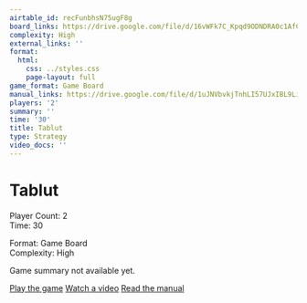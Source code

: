 ```yaml
---
airtable_id: recFunbhsN75ugF8g
board_links: https://drive.google.com/file/d/16vWFk7C_Kpqd9ODNDRA0c1AfCOO9PvA4/view?usp=drive_link
complexity: High
external_links: ''
format:
  html:
    css: ../styles.css
    page-layout: full
game_format: Game Board
manual_links: https://drive.google.com/file/d/1uJNVbvkjTnhLI57UJxIBL9LiMUrTwyac/view?usp=drive_link
players: '2'
summary: ''
time: '30'
title: Tablut
type: Strategy
video_docs: ''
---
```


# Tablut

:::{.game-info-box}
:::{.game-stats}
:::{.left-stats}
Player Count: 2  
Time: 30
:::
:::{.right-stats}
Format: Game Board  
Complexity: High
:::
:::
:::

Game summary not available yet.

:::{.game-actions}
<a href="#" class="btn btn-play disabled-button"><i class="fa fa-gamepad"></i> Play the game</a>
<a href="#" class="btn btn-watch disabled-button"><i class="fa fa-video"></i> Watch a video</a>
<a href="https://drive.google.com/file/d/1uJNVbvkjTnhLI57UJxIBL9LiMUrTwyac/view?usp=drive_link" class="btn btn-manual"><i class="fa"></i> Read the manual</a>
:::